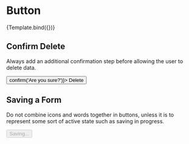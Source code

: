 

<Meta title="Atoms/Button" component={Button} />


# Button

<Description of={Button} />

<Canvas>
  <Story
    name="Basic"
    args={{
      children: 'Button',
    }}
    argTypes={{
      theme: {
        control: 'radio'
      }
    }}
  >{Template.bind({})}</Story>
</Canvas>

<ArgsTable of={Button} />

## Confirm Delete 

Always add an additional confirmation step before allowing the user to delete data.

<Canvas>
  <Story name="Confirm Delete">
    <Button small theme="danger" onClick={() => confirm('Are you sure?')}>
      Delete
    </Button>
  </Story>
</Canvas>

## Saving a Form

Do not combine icons and words together in buttons, unless it is to represent 
some sort of active state such as saving in progress.

<Canvas>
  <Story name="Saving a Form">
    <Button theme="success" disabled>
      <Icon name="spinner" spin /> Saving...
    </Button>
  </Story>
</Canvas>
